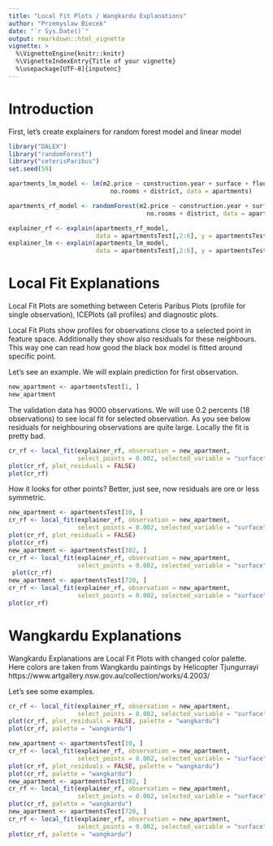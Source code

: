 ```yaml
---
title: "Local Fit Plots / Wangkardu Explanations"
author: "Przemyslaw Biecek"
date: "`r Sys.Date()`"
output: rmarkdown::html_vignette
vignette: >
  %\VignetteEngine{knitr::knitr}
  %\VignetteIndexEntry{Title of your vignette}
  %\usepackage[UTF-8]{inputenc}
---
```


# Introduction

First, let's create explainers for random forest model and linear model

```r
library("DALEX")
library("randomForest")
library("ceterisParibus")
set.seed(59)

apartments_lm_model <- lm(m2.price ~ construction.year + surface + floor + 
                            no.rooms + district, data = apartments)

apartments_rf_model <- randomForest(m2.price ~ construction.year + surface + floor + 
                                      no.rooms + district, data = apartments)

explainer_rf <- explain(apartments_rf_model, 
                        data = apartmentsTest[,2:6], y = apartmentsTest$m2.price)
explainer_lm <- explain(apartments_lm_model, 
                        data = apartmentsTest[,2:6], y = apartmentsTest$m2.price)
```

# Local Fit Explanations

Local Fit Plots are something between Ceteris Paribus Plots (profile for single observation), ICEPlots (all profiles) and diagnostic plots.

Local Fit Plots show profiles for observations close to a selected point in feature space. Additionally they show also residuals for these neighbours.
This way one can read how good the black box model is fitted around specific point.

Let's see an example.
We will explain prediction for first observation.

```r
new_apartment <- apartmentsTest[1, ]
new_apartment
```

The validation data has 9000 observations. We will use 0.2 percents (18 observations) to see local fit for selected observation. 
As you see below residuals for neighbouring observations are quite large. Locally the fit is pretty bad.

```r
cr_rf <- local_fit(explainer_rf, observation = new_apartment, 
                   select_points = 0.002, selected_variable = "surface")
plot(cr_rf, plot_residuals = FALSE)
plot(cr_rf)
```

How it looks for other points? Better, just see, now residuals are ore or less symmetric.

```r
new_apartment <- apartmentsTest[10, ]
cr_rf <- local_fit(explainer_rf, observation = new_apartment, 
                   select_points = 0.002, selected_variable = "surface")
plot(cr_rf, plot_residuals = FALSE)
plot(cr_rf)
new_apartment <- apartmentsTest[302, ]
cr_rf <- local_fit(explainer_rf, observation = new_apartment, 
                   select_points = 0.002, selected_variable = "surface")
 plot(cr_rf)
new_apartment <- apartmentsTest[720, ]
cr_rf <- local_fit(explainer_rf, observation = new_apartment, 
                   select_points = 0.002, selected_variable = "surface")
plot(cr_rf)
```

# Wangkardu Explanations

Wangkardu Explanations are Local Fit Plots with changed color palette. Here colors are taken from Wangkardu paintings by Helicopter Tjungurrayi https://www.artgallery.nsw.gov.au/collection/works/4.2003/

Let's see some examples.

```r
cr_rf <- local_fit(explainer_rf, observation = new_apartment, 
                   select_points = 0.002, selected_variable = "surface")
plot(cr_rf, plot_residuals = FALSE, palette = "wangkardu")
plot(cr_rf, palette = "wangkardu")

new_apartment <- apartmentsTest[10, ]
cr_rf <- local_fit(explainer_rf, observation = new_apartment, 
                   select_points = 0.002, selected_variable = "surface")
plot(cr_rf, plot_residuals = FALSE, palette = "wangkardu")
plot(cr_rf, palette = "wangkardu")
new_apartment <- apartmentsTest[302, ]
cr_rf <- local_fit(explainer_rf, observation = new_apartment, 
                   select_points = 0.002, selected_variable = "surface")
plot(cr_rf, palette = "wangkardu")
new_apartment <- apartmentsTest[720, ]
cr_rf <- local_fit(explainer_rf, observation = new_apartment, 
                   select_points = 0.002, selected_variable = "surface")
plot(cr_rf, palette = "wangkardu")
```

